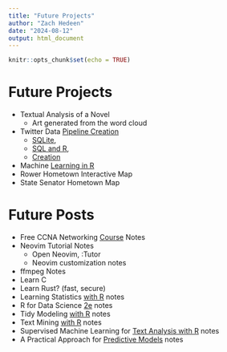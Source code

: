 ```yaml
---
title: "Future Projects"
author: "Zach Hedeen"
date: "2024-08-12"
output: html_document
---
```


```r
knitr::opts_chunk$set(echo = TRUE)
```

# Future Projects 

- Textual Analysis of a Novel
  - Art generated from the word cloud
- Twitter Data [Pipeline Creation](https://www.datacamp.com/tutorial/introduction-to-data-pipelines-for-data-professionals)
  - [SQLite](https://www.datacamp.com/tutorial/beginners-guide-to-sqlite), 
  - [SQL and R](https://www.datacamp.com/tutorial/sqlite-in-r), 
  - [Creation](https://www.datacamp.com/tutorial/building-a-tweet-etl-pipeline-using-r)
- Machine [Learning in R](https://www.datacamp.com/tutorial/tutorial-machine-learning-pipelines-mlops-deployment) 
- Rower Hometown Interactive Map
- State Senator Hometown Map


# Future Posts

- Free CCNA Networking [Course](https://youtube.com/playlist?list=PLIhvC56v63IJVXv0GJcl9vO5Z6znCVb1P&si=3RL_2D8sqQup6trU) Notes
- Neovim Tutorial Notes
  - Open Neovim, :Tutor
  - Neovim customization notes
- ffmpeg Notes
- Learn C
- Learn Rust? (fast, secure)
- Learning Statistics [with R](https://learningstatisticswithr.com/) notes 
- R for Data Science [2e](https://r4ds.hadley.nz/) notes
- Tidy Modeling [with R](https://www.tmwr.org/) notes
- Text Mining [with R](https://www.tidytextmining.com/) notes
- Supervised Machine Learning for [Text Analysis with R](https://smltar.com/) notes
- A Practical Approach for [Predictive Models](https://bookdown.org/max/FES/) notes